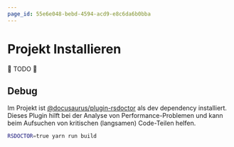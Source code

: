 ```yaml
---
page_id: 55e6e048-bebd-4594-acd9-e8c6da6b0bba
---
```

# Projekt Installieren

🚧 TODO 🚧

## Debug

Im Projekt ist [@docusaurus/plugin-rsdoctor](https://docusaurus.io/docs/api/plugins/@docusaurus/plugin-rsdoctor) als dev dependency installiert. Dieses Plugin hilft bei der Analyse von Performance-Problemen und kann beim Aufsuchen von kritischen (langsamen) Code-Teilen helfen.

```bash
RSDOCTOR=true yarn run build
```
